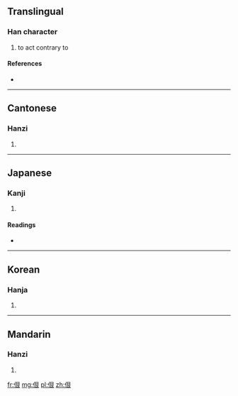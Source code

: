 ==Translingual==

===Han character===
{{Han char|rn=9|rad=人|as=06|sn=8|four=2723<sub>2</sub>|canj=人日女 (OAV)}}

# to act contrary to

====References====
* {{Han ref|kx=0100.240|dkj=00563|dj=0213.020|hdz=10154.080|uh=4F77|ud=20343|bh=CBBC|bd=52156}}

----

==Cantonese==

===Hanzi===
{{yue-hanzi|jyut=|y=han2}}

# {{defn|lang=yue|sort=人06}}

----

==Japanese==

===Kanji===
{{ja-kanji|grade=|rs=人06}}

# {{defn|lang=ja|sort=人06}}

====Readings====
* {{ja-readings|on=[[こう]] (kō), [[ごう]] (gō), [[ぎん]] (gin), [[こん]] (kon), [[ごん]] (gon)|kun=[[もとる]] (motoru)}}

----

==Korean==

===Hanja===
{{ko-hanja|hangeul=[[항]], [[한]]|rv=hang, han|mr=hang, han}}

# {{defn|lang=ko|sort=人06}}

----

==Mandarin==

===Hanzi===
{{cmn-hanzi|pin=[[hěn]] ([[hen3]])|wg=hen<sup>3</sup>}}

# {{defn|lang=cmn|sort=人06}}

[[fr:佷]]
[[mg:佷]]
[[pl:佷]]
[[zh:佷]]